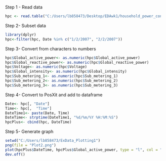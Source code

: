 Step 1 - Read data

```r
hpc <- read.table("C:/Users/lb858473/Desktop/EDAwk1/household_power_consumption.txt", sep=";", dec=",", header = TRUE, stringsAsFactor=F)

```

Step 2- Subset data

```r
library(dplyr)
hpc<-filter(hpc, Date %in% c("1/2/2007", "2/2/2007"))
```

Step 3- Convert from characters to numbers

```r
hpc$Global_active_power<- as.numeric(hpc$Global_active_power)
hpc$Global_reactive_power<- as.numeric(hpc$Global_reactive_power)
hpc$Voltage<- as.numeric(hpc$Voltage)
hpc$Global_intensity<- as.numeric(hpc$Global_intensity)
hpc$Sub_metering_1<- as.numeric(hpc$Sub_metering_1)
hpc$Sub_metering_2<- as.numeric(hpc$Sub_metering_2)
hpc$Sub_metering_3<- as.numeric(hpc$Sub_metering_3)

```

Step 4- Convert to PosXit and add to dataframe

```r
Date<- hpc[, "Date"]
Time<- hpc[,  "Time"]
DateTime1<- paste(Date, Time)
DateTime<- strptime(DateTime1, "%d/%m/%Y %H:%M:%S")
hpcPlus<- cbind(hpc, DateTime)
```

Step 5- Generate graph

```r
setwd("C:/Users/lb858473/ExData_Plotting1")
png(file = "Plot2.png")
plot(hpcPlus$DateTime, hpcPlus$Global_active_power, type = "l", col = "black", lwd = 1, ylab = "Global Active Power (Kilowatts)", xlab = "", main = "Global Active Power")
dev.off()
```

